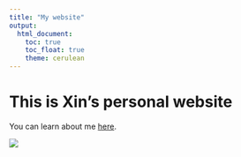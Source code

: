 ```yaml
---
title: "My website"
output: 
  html_document:
    toc: true
    toc_float: true
    theme: cerulean
---
```


# This is Xin's personal website

You can learn about me [here](about.html).

![](images/chris-lawton-154388-unsplash.jpg)
